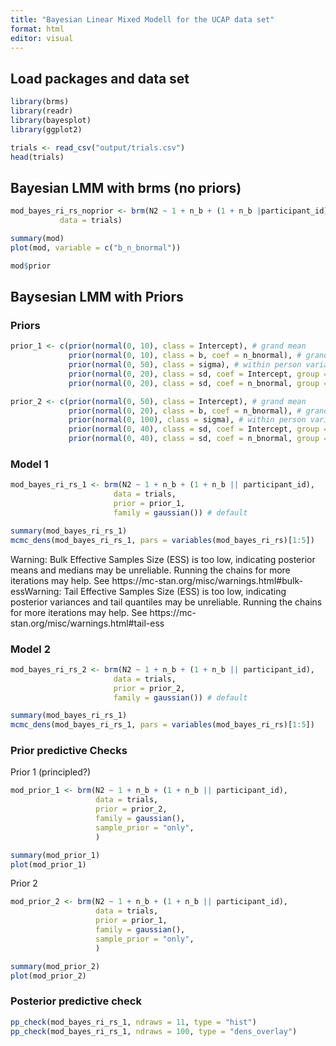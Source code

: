 ```yaml
---
title: "Bayesian Linear Mixed Modell for the UCAP data set"
format: html
editor: visual
---
```


## Load packages and data set

```r
library(brms)
library(readr)
library(bayesplot)
library(ggplot2)
```

```r
trials <- read_csv("output/trials.csv")
head(trials)
```

## Bayesian LMM with brms (no priors)

```r
mod_bayes_ri_rs_noprior <- brm(N2 ~ 1 + n_b + (1 + n_b |participant_id),
           data = trials)
```

```r
summary(mod)
plot(mod, variable = c("b_n_bnormal"))
```

```r
mod$prior
```

## Baysesian LMM with Priors
### Priors

```r
prior_1 <- c(prior(normal(0, 10), class = Intercept), # grand mean
             prior(normal(0, 10), class = b, coef = n_bnormal), # grand beta
             prior(normal(0, 50), class = sigma), # within person variation
             prior(normal(0, 20), class = sd, coef = Intercept, group = participant_id), # between person variation in mean 
             prior(normal(0, 20), class = sd, coef = n_bnormal, group = participant_id)) # between person variation in slope
```

```r
prior_2 <- c(prior(normal(0, 50), class = Intercept), # grand mean
             prior(normal(0, 20), class = b, coef = n_bnormal), # grand beta
             prior(normal(0, 100), class = sigma), # within person variation
             prior(normal(0, 40), class = sd, coef = Intercept, group = participant_id), # between person variation in mean 
             prior(normal(0, 40), class = sd, coef = n_bnormal, group = participant_id)) # between person variation in slope
```


### Model 1

```r
mod_bayes_ri_rs_1 <- brm(N2 ~ 1 + n_b + (1 + n_b || participant_id),
                       data = trials, 
                       prior = prior_1,
                       family = gaussian()) # default
```

```r
summary(mod_bayes_ri_rs_1)
mcmc_dens(mod_bayes_ri_rs_1, pars = variables(mod_bayes_ri_rs)[1:5])
```
Warning: Bulk Effective Samples Size (ESS) is too low, indicating posterior means and medians may be unreliable.
Running the chains for more iterations may help. See
https://mc-stan.org/misc/warnings.html#bulk-essWarning: Tail Effective Samples Size (ESS) is too low, indicating posterior variances and tail quantiles may be unreliable.
Running the chains for more iterations may help. See
https://mc-stan.org/misc/warnings.html#tail-ess

### Model 2

```r
mod_bayes_ri_rs_2 <- brm(N2 ~ 1 + n_b + (1 + n_b || participant_id),
                       data = trials, 
                       prior = prior_2,
                       family = gaussian()) # default
```

```r
summary(mod_bayes_ri_rs_1)
mcmc_dens(mod_bayes_ri_rs_1, pars = variables(mod_bayes_ri_rs)[1:5])
```


### Prior predictive Checks

Prior 1 (principled?)

```r
mod_prior_1 <- brm(N2 ~ 1 + n_b + (1 + n_b || participant_id),
                   data = trials, 
                   prior = prior_2,
                   family = gaussian(),
                   sample_prior = "only",
                   ) 
```

```r
summary(mod_prior_1)
plot(mod_prior_1)
```


Prior 2 

```r
mod_prior_2 <- brm(N2 ~ 1 + n_b + (1 + n_b || participant_id),
                   data = trials, 
                   prior = prior_1,
                   family = gaussian(),
                   sample_prior = "only",
                   ) 
```

```r
summary(mod_prior_2)
plot(mod_prior_2)
```


### Posterior predictive check

```r
pp_check(mod_bayes_ri_rs_1, ndraws = 11, type = "hist")
pp_check(mod_bayes_ri_rs_1, ndraws = 100, type = "dens_overlay")
```


